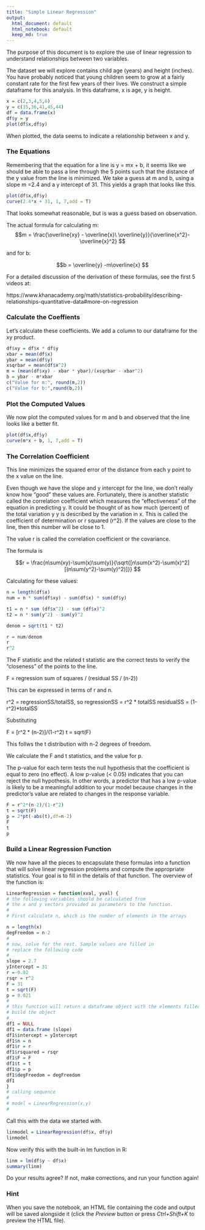 ---
title: "Simple Linear Regression"
output:
  html_document: default
  html_notebook: default
  keep_md: true
---

The purpose of this document is to explore the use of linear regression to understand relationships between two variables. 

The dataset we will explore contains child age (years) and height (inches). You have probably noticed that young children seem to grow at a fairly constant rate for the first few years of their lives. We construct a simple dataframe for this analysis. In this dataframe, x is age, y is height.

```{r}
x = c(2,3,4,5,6)
y = c(35,36,41,45,44)
df = data.frame(x)
df$y = y
plot(df$x,df$y)
```

When plotted, the data seems to indicate a relationship between x and y.

### The Equations

Remembering that the equation for a line is y = mx + b, it seems like we should be able to pass a line through the 5 points such that the distance of the y value from the line is minimized. We take a guess at m and b, using a slope m =2.4 and a y intercept of 31. This yields a graph that looks like this.

```{r}
plot(df$x,df$y) 
curve(2.4*x + 31, 1, 7,add = T)
```

That looks somewhat reasonable, but is was a guess based on observation.

The actual formula for calculating m:
$$m = \frac{\overline{xy} - \overline{x}\ \overline{y}}{\overline{x^2}-\overline{x}^2}
$$

and for b:

 $$b = \overline{y} -m\overline{x} $$

For a detailed discussion of the derivation of these formulas, see the first 5 videos at:

https://www.khanacademy.org/math/statistics-probability/describing-relationships-quantitative-data#more-on-regression

### Calculate the Coeffients

Let's calculate these coefficients. We add a column to our dataframe for the xy product.

```{r}
df$xy = df$x * df$y
xbar = mean(df$x)
ybar = mean(df$y)
xsqrbar = mean(df$x^2)
m = (mean(df$xy) - xbar * ybar)/(xsqrbar - xbar^2)
b = ybar - m*xbar
c("Value for m:", round(m,2))
c("Value for b:",round(b,2))
```
### Plot the Computed Values

We now plot the computed values for m and b and observed that the line looks like a better fit.

```{r}
plot(df$x,df$y) 
curve(m*x + b, 1, 7,add = T)
```

### The Correlation Coefficient

This line minimizes the squared error of the distance from each y point to the x value on the line.

Even though we have the slope and y intercept for the line, we don't really know how "good" these values are. Fortunately, there is another statistic called the correlation coefficient which measures the "effectiveness" of the equation in predicting y. It could be thought of as how much (percent) of the total variation y y is described by the variation in x. This is called the coefficient of determination or r squared (r^2). If the values are close to the line, then this number will be close to 1. 

The value r is called the correlation coefficient or the covariance. 

The formula is 

$$r = \frac{n\sum(xy)-\sum(x)\sum(y)}{\sqrt{[n\sum(x^2)-\sum(x)^2] [(n\sum(y^2)-\sum(y)^2)]}} $$

Calculating for these values:    

```{r}
n = length(df$x)
num = n * sum(df$xy) - sum(df$x) * sum(df$y)

t1 = n * sum (df$x^2) - sum (df$x)^2 
t2 = n * sum(y^2) - sum(y)^2

denom = sqrt(t1 * t2)

r = num/denom
r
r^2
```
The F statistic and the related t statistic are the correct tests to verify the "closeness" of the points to the line.

F = regression sum of squares / (residual SS / (n-2))

This can be expressed in terms of r and n.

r^2 = regressionSS/totalSS, so
regressionSS = r^2 * totalSS
residualSS = (1-r^2)*totalSS

Substituting

F = [r^2 * (n-2)]/(1-r^2)
t = sqrt(F)

This follws the t distribution with n-2 degrees of freedom.

We calculate the F and t statistics, and the value for p. 

The p-value for each term tests the null hypothesis that the coefficient is equal to zero (no effect). A low p-value (< 0.05) indicates that you can reject the null hypothesis. In other words, a predictor that has a low p-value is likely to be a meaningful addition to your model because changes in the predictor's value are related to changes in the response variable.

```{r}
F = r^2*(n-2)/(1-r^2)
t = sqrt(F)
p = 2*pt(-abs(t),df=n-2)
F
t
p
```

### Build a Linear Regression Function

We now have all the pieces to encapsulate these formulas into a function that will solve linear regression problems and compute the appropriate statistics. Your goal is to fill in the details of that function. The overview of the function is:
```{r}

LinearRegression = function(xval, yval) {
# the following variables should be calculated from
# the x and y vectors provided as parameters to the function.
#
# First calculate n, which is the number of elements in the arrays

n = length(x)
degFreedom = n-2
#
# now, solve for the rest. Sample values are filled in
# replace the following code
#
slope = 2.7
yIntercept = 31
r =-0.92
rsqr = r^2
F = 31
t = sqrt(F)
p = 0.021
#
# this function will return a dataframe object with the elements filled in
# build the object
#
df1 = NULL
df1 = data.frame (slope)  
df1$intercept = yIntercept
df1$n = n
df1$r = r
df1$rsquared = rsqr
df1$F = F
df1$t = t
df1$p = p
df1$degFreedom = degFreedom
df1    
}
# calling sequence
#
# model = LinearRegression(x,y)
#
```
Call this with the data we started with.

```{r}

linmodel = LinearRegression(df$x, df$y)
linmodel

```


Now verify this with the built-in lm function in R:
    
```{r}

linm = lm(df$y ~ df$x)
summary(linm)

```
Do your results agree? If not, make corrections, and run your function again!

### Hint 

When you save the notebook, an HTML file containing the code and output will be saved alongside it (click the *Preview* button or press *Ctrl+Shift+K* to preview the HTML file).
